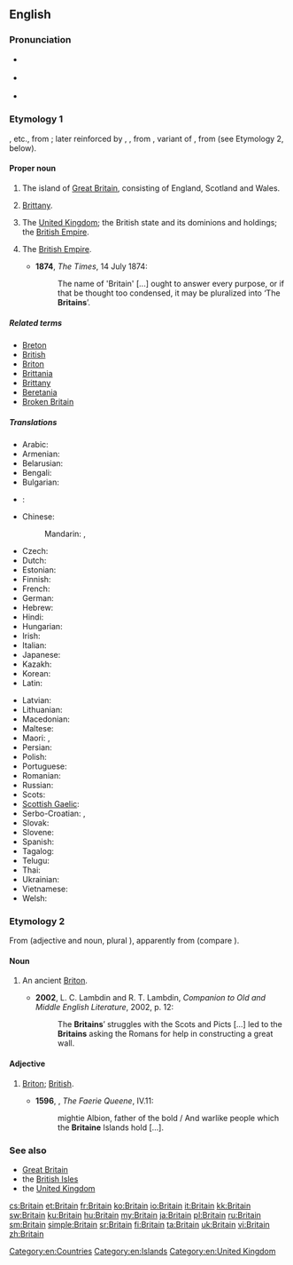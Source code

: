 ==English==
{{wikipedia|dab=Britain|mul=Britain (placename)}}

===Pronunciation===
* {{a|UK}} {{IPA|/ˈbɹɪ.tən/}}
* {{a|US}} {{IPA|/ˈbɹɪ.tn̩/|/ˈbɹɪ.dn̩/}}
* {{rhymes|ɪtən}}

===Etymology 1===
{{etyl|ang|en}} {{term|Breoton|lang=ang}}, {{term|Bryten|lang=ang}} etc., from {{etyl|la|en}} {{term|Britannia|lang=la}}; later reinforced by {{etyl|xno|en}} {{term|Britaine|lang=fro}}, {{etyl|fro|en}} {{term|Bretaigne|lang=fro}}, from {{etyl|la|en}} {{term|Brittannia|lang=la}}, variant of {{term|Britannia|lang=la}}, from {{term/t|la|Britannī}} (see Etymology 2, below).

====Proper noun====
{{en-proper noun}}

# The island of [[Great Britain]], consisting of England, Scotland and Wales. {{defdate|from 10th c.}}
# {{context|now|_|historical|lang=en}} [[Brittany]]. {{defdate|from 13th c.}}
# {{context|now|_|historical|lang=en}} The [[United Kingdom]]; the British state and its dominions and holdings; the [[British Empire]]. {{defdate|from 17th c.}}
# {{context|in the plural|lang=en}} The [[British Empire]]. {{defdate|from 19th c.}}
#* '''1874''', ''The Times'', 14 July 1874:
#*: The name of 'Britain' [...] ought to answer every purpose, or if that be thought too condensed, it may be pluralized into ‘The '''Britains'''’.

=====Related terms=====
* [[Breton]]
* [[British]]
* [[Briton]]
* [[Brittania]]
* [[Brittany]]
* [[Beretania]]
* [[Broken Britain]]

=====Translations=====
{{trans-top|island (see also the translations of [[Great Britain]] and [[British Isles]])}}
* Arabic: {{t+|ar|بريطانيا|f|tr=biriṭāniyā|sc=Arab}}
* Armenian: {{t|hy|Բրիտանիա|tr=Britania}}
* Belarusian: {{t|be|Брытанія|f|tr=Brytánija|sc=Cyrl}}
* Bengali: {{t|bn|ব্রিটেন|tr=briţen}}
* Bulgarian: {{t|bg|Британия|f|tr=Británija}}
* {{ttbc|ckb}}: {{t|ckb|به‌ریتانیا}}
* Chinese:
*: Mandarin: {{t|cmn|不列顛|sc=Hani}}, {{t|cmn|不列颠|tr=Bùlièdiān|sc=Hani}}
* Czech: {{t|cs|Británie|f}}
* Dutch: {{t|nl|Britannië|n}}
* Estonian: {{t+|et|Britannia}}
* Finnish: {{t+|fi|Britannia}}
* French: {{t+|fr|Grande-Bretagne|f}} {{qualifier|only full name is used for the island}}
* German: {{t+|de|Britannien|n}}
* Hebrew: {{t|he|בריטניה|f|tr=brit'ania|sc=Hebr}}
* Hindi: {{t|hi|ब्रिटेन|tr=briṭen|sc=Deva}}
* Hungarian: {{t+|hu|Britannia}}
* Irish: {{t|ga|Bhreatain}}
* Italian: {{t+|it|Gran Bretagna|f}} {{qualifier|only full name is used for the island}}
* Japanese: {{t|ja|ブリテン|tr=Buriten}}
* Kazakh: {{t|kk|Британия|tr=Brïtanïya|sc=Cyrl}}
* Korean: {{t|ko|브리튼|tr=Beuriteun|sc=Kore}}
* Latin: {{t+|la|Britannia|f}}
{{trans-mid}}
* Latvian: {{t|lv|Britānija|f}}
* Lithuanian: {{t|lt|Britanija|f}}
* Macedonian: {{t+|mk|Британија|f|tr=Británija}}
* Maltese: {{t|mt|Brittanja|f}}
* Maori: {{t|mi|Peretānia}}, {{t|mi|Piritini}}
* Persian: {{t+|fa|بریتانیا|tr=Beritâniyâ|sc=fa-Arab}}
* Polish: {{t|pl|Brytania|f}}
* Portuguese: {{t+|pt|Grã-Bretanha|f}}
* Romanian: {{t|ro|Britanie|f}}
* Russian: {{t+|ru|Британия|f|tr=Británija}}
* Scots: {{t|sco|Breetain}}
* [[Scottish Gaelic]]: {{t|gd|Breatainn|f}}
* Serbo-Croatian: {{t|sh|Britanija|f}}, {{t|sh|Британија|f}}
* Slovak: {{t|sk|Británia|f}}
* Slovene: {{t|sl|Británija|f}}
* Spanish: {{t+|es|Gran Bretaña|f}} {{qualifier|only full name is used for the island}}
* Tagalog: {{t|tl|Bretanya}}
* Telugu: {{t|te|బ్రిటన్|tr=briṭan}}
* Thai: {{t|th|บริเตน|tr=brì-dtayn|sc=Thai}}
* Ukrainian: {{t|uk|Британія|f|tr=Brytánija|sc=Cyrl}}
* Vietnamese: {{t+|vi|đảo Anh}}
* Welsh: {{t+|cy|Prydain}}
{{trans-bottom}}

{{trans-see|United Kingdom}}

{{trans-see|Brittany}}

===Etymology 2===
From {{etyl|la|en}} {{term|Britannus|lang=la}} (adjective and noun, plural {{term/t|la|Britannī}}), apparently from {{w|Brythonic languages|Brythonic}} (compare {{etyl|owl|-}} {{term|Priten|lang=owl}}).

====Noun====
{{en-noun}}

# {{context|now|_|rare|historical|lang=en}} An ancient [[Briton]]. {{defdate|from 15th c.}}
#* '''2002''', L. C. Lambdin and R. T. Lambdin, ''Companion to Old and Middle English Literature'', 2002, p. 12:
#*: The '''Britains'''’ struggles with the Scots and Picts [...] led to the '''Britains''' asking the Romans for help in constructing a great wall.

====Adjective====
{{en-adj}}

# {{context|obsolete|lang=en}} [[Briton]]; [[British]]. {{defdate|16th-18th c.}}
#* '''1596''', {{w|Edmund Spenser}}, ''The Faerie Queene'', IV.11:
#*: mightie Albion, father of the bold / And warlike people which the '''Britaine''' Islands hold […].

===See also===
* [[Great Britain]]
* the [[British Isles]]
* the [[United Kingdom]]

[[Category:en:Countries]]
[[Category:en:Islands]]
[[Category:en:United Kingdom]]

[[cs:Britain]]
[[et:Britain]]
[[fr:Britain]]
[[ko:Britain]]
[[io:Britain]]
[[it:Britain]]
[[kk:Britain]]
[[sw:Britain]]
[[ku:Britain]]
[[hu:Britain]]
[[my:Britain]]
[[ja:Britain]]
[[pl:Britain]]
[[ru:Britain]]
[[sm:Britain]]
[[simple:Britain]]
[[sr:Britain]]
[[fi:Britain]]
[[ta:Britain]]
[[uk:Britain]]
[[vi:Britain]]
[[zh:Britain]]